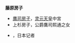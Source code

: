 '''藤原房子'''

*[[鹰司房子|鹰司房子]]，[[灵元天皇|灵元天皇]]中宮
*上杉房子，公爵鷹司熙通之女
*{{tsl|ja|藤原房子|藤原房子 (记者)|藤原房子}}，日本记者 

{{Disambiguation|Cat=四字日本人名消歧义}}
